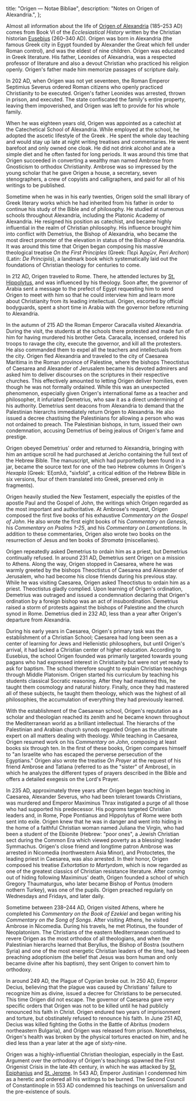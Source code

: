   title: "Origen — Notae Bibliae",
  description: "Notes on Origen of Alexandria.",
};

<Initial text="Origen" />

Almost all information about the life of [Origen of Alexandria](/glossary/names#origen) (185–253 AD) comes from Book VI of the *Ecclesiastical History* written by the Christian historian [Eusebius](/people/scholars/eusebius) (260–340 AD). Origen was born in Alexandria (the famous Greek city in Egypt founded by Alexander the Great which fell under Roman control), and was the eldest of nine children. Origen was educated in Greek literature. His father, Leonides of Alexandria, was a respected professor of literature and also a devout Christian who practiced his religion openly. Origen's father made him memorize passages of scripture daily.

In 202 AD, when Origen was not yet seventeen, the Roman Emperor Septimius Severus ordered Roman citizens who openly practiced Christianity to be executed. Origen's father Leonides was arrested, thrown in prison, and executed. The state confiscated the family's entire property, leaving them impoverished, and Origen was left to provide for his whole family.

When he was eighteen years old, Origen was appointed as a catechist at the Catechetical School of Alexandria. While employed at the school, he adopted the ascetic lifestyle of the Greek <Definition lang="greek" anchor="sophos" text="Sophists"/>. He spent the whole day teaching and would stay up late at night writing treatises and commentaries. He went barefoot and only owned one cloak. He did not drink alcohol and ate a simple diet and he often fasted for long periods. It was around this time that Origen succeeded in converting a wealthy man named Ambrose from Gnosticism to orthodox Christianity. Ambrose was so impressed by the young scholar that he gave Origen a house, a secretary, seven stenographers, a crew of copyists and calligraphers, and paid for all of his writings to be published.

Sometime when he was in his early twenties, Origen sold the small library of Greek literary works which he had inherited from his father in order to continue his study of the Bible and of philosophy. He studied at numerous schools throughout Alexandria, including the Platonic Academy of Alexandria. He resigned his position as catechist, and became highly influential in the realm of Christian philosophy. His influence brought him into conflict with Demetrius, the Bishop of Alexandria, who became the most direct promoter of the elevation in status of the Bishop of Alexandria. It was around this time that Origen began composing his massive theological treatise *On the First Principles* (Greek: Περὶ Ἀρχῶν, *Peri Archon*) (Latin: *De Principiis*), a landmark book which systematically laid out the foundations of Christian theology for centuries to come.

In 212 AD, Origen traveled to Rome. There, he attended lectures by [St. Hippolytus](/people/saints/early/hippolytus-of-rome), and was influenced by his <Definition lang="greek" anchor="logos" text="Logos" /> theology. Soon after, the governor of Arabia sent a message to the prefect of Egypt requesting him to send Origen to meet with him so that he could interview him and learn more about Christianity from its leading intellectual. Origen, escorted by official bodyguards, spent a short time in Arabia with the governor before returning to Alexandria.

In the autumn of 215 AD the Roman Emperor Caracalla visited Alexandria. During the visit, the students at the schools there protested and made fun of him for having murdered his brother Geta. Caracalla, incensed, ordered his troops to ravage the city, execute the governor, and kill all the protesters. He also commanded them to expel all the teachers and intellectuals from the city. Origen fled Alexandria and traveled to the city of Caesarea Maritima in the Roman province of Palestine, where the bishops Theoctistus of Caesarea and Alexander of Jerusalem became his devoted admirers and asked him to deliver discourses on the scriptures in their respective churches. This effectively amounted to letting Origen deliver homilies, even though he was not formally ordained. While this was an unexpected phenomenon, especially given Origen's international fame as a teacher and philosopher, it infuriated Demetrius, who saw it as a direct undermining of his authority. Demetrius sent deacons from Alexandria to demand that the Palestinian hierarchs immediately return Origen to Alexandria. He also issued a decree chastising the Palestinians for allowing a person who was not ordained to preach. The Palestinian bishops, in turn, issued their own condemnation, accusing Demetrius of being jealous of Origen's fame and prestige.

Origen obeyed Demetrius' order and returned to Alexandria, bringing with him an antique scroll he had purchased at Jericho containing the full text of the Hebrew Bible. The manuscript, which had purportedly been found in a jar, became the source text for one of the two Hebrew columns in Origen's *Hexapla* (Greek: Ἑξαπλᾶ, "sixfold", a critical edition of the Hebrew Bible in six versions, four of them translated into Greek, preserved only in fragments).

Origen heavily studied the New Testament, especially the epistles of the apostle Paul and the Gospel of John, the writings which Origen regarded as the most important and authoritative. At Ambrose's request, Origen composed the first five books of his exhaustive *Commentary on the Gospel of John*. He also wrote the first eight books of his *Commentary on Genesis*, his *Commentary on Psalms 1–25*, and his *Commentary on Lamentations*. In addition to these commentaries, Origen also wrote two books on the resurrection of Jesus and ten books of *Stromata* (miscellanies).

Origen repeatedly asked Demetrius to ordain him as a priest, but Demetrius continually refused. In around 231 AD, Demetrius sent Origen on a mission to Athens. Along the way, Origen stopped in Caesarea, where he was warmly greeted by the bishops Theoctistus of Caesarea and Alexander of Jerusalem, who had become his close friends during his previous stay. While he was visiting Caesarea, Origen asked Theoctistus to ordain him as a priest. Theoctistus gladly complied. Upon learning of Origen's ordination, Demetrius was outraged and issued a condemnation declaring that Origen's ordination by a foreign bishop was an act of insubordination. Demetrius raised a storm of protests against the bishops of Palestine and the church synod in Rome. Demetrius died in 232 AD, less than a year after Origen's departure from Alexandria.

During his early years in Caesarea, Origen's primary task was the establishment of a Christian School; Caesarea had long been seen as a center of learning for Jews and Hellenistic philosophers, but until Origen's arrival, it had lacked a Christian center of higher education. According to Eusebius, the school Origen founded was primarily targeted towards young pagans who had expressed interest in Christianity but were not yet ready to ask for baptism. The school therefore sought to explain Christian teachings through Middle Platonism. Origen started his curriculum by teaching his students classical Socratic reasoning. After they had mastered this, he taught them cosmology and natural history. Finally, once they had mastered all of these subjects, he taught them theology, which was the highest of all philosophies, the accumulation of everything they had previously learned.

With the establishment of the Caesarean school, Origen's reputation as a scholar and theologian reached its zenith and he became known throughout the Mediterranean world as a brilliant intellectual. The hierarchs of the Palestinian and Arabian church synods regarded Origen as the ultimate expert on all matters dealing with theology. While teaching in Caesarea, Origen resumed work on his *Commentary on John*, composing at least books six through ten. In the first of these books, Origen compares himself to "an Israelite who has escaped the perverse persecution of the Egyptians." Origen also wrote the treatise *On Prayer* at the request of his friend Ambrose and Tatiana (referred to as the "sister" of Ambrose), in which he analyzes the different types of prayers described in the Bible and offers a detailed exegesis on the Lord's Prayer.

In 235 AD, approximately three years after Origen began teaching in Caesarea, Alexander Severus, who had been tolerant towards Christians, was murdered and Emperor Maximinus Thrax instigated a purge of all those who had supported his predecessor. His pogroms targeted Christian leaders and, in Rome, Pope Pontianus and Hippolytus of Rome were both sent into exile. Origen knew that he was in danger and went into hiding in the home of a faithful Christian woman named Juliana the Virgin, who had been a student of the Ebionite (Hebrew: "poor ones", a Jewish Christian sect during the Common Era which viewed poverty as a blessing) leader Symmachus. Origen's close friend and longtime patron Ambrose was arrested in Nicomedia (northwestern Asia Minor), and Protoctetes, the leading priest in Caesarea, was also arrested. In their honor, Origen composed his treatise *Exhortation to Martyrdom*, which is now regarded as one of the greatest classics of Christian resistance literature. After coming out of hiding following Maximinus' death, Origen founded a school of which Gregory Thaumaturgus, who later became Bishop of Pontus (modern nothern Turkey), was one of the pupils. Origen preached regularly on Wednesdays and Fridays, and later daily.

Sometime between 238–244 AD, Origen visited Athens, where he completed his *Commentary on the Book of Ezekiel* and began writing his *Commentary on the Song of Songs*. After visiting Athens, he visited Ambrose in Nicomedia. During his travels, he met Plotinus, the founder of Neoplatonism. The Christians of the eastern Mediterranean continued to revere Origen as the most orthodox of all theologians, and when the Palestinian hierarchs learned that Beryllus, the Bishop of Bostra (southern Syria) and one of the most energetic Christian leaders of the time, had been preaching adoptionism (the belief that Jesus was born human and only became divine after his baptism), they sent Origen to convert him to orthodoxy.

In around 249 AD, the Plague of Cyprian broke out. In 250 AD, Emperor Decius, believing that the plague was caused by Christians' failure to recognize him as divine, issued a decree for Christians to be persecuted. This time Origen did not escape. The governor of Caesarea gave very specific orders that Origen was not to be killed until he had publicly renounced his faith in Christ. Origen endured two years of imprisonment and torture, but obstinately refused to renounce his faith. In June 251 AD, Decius was killed fighting the Goths in the Battle of Abritus (modern northeastern Bulgaria), and Origen was released from prison. Nonetheless, Origen's health was broken by the physical tortures enacted on him, and he died less than a year later at the age of sixty-nine.

Origen was a highly-influential Christian theologian, especially in the East. Argument over the orthodoxy of Origen's teachings spawned the First Origenist Crisis in the late 4th century, in which he was attacked by [St. Epiphanius](/people/saints/early/epiphanius-of-salamis) and [St. Jerome](/people/saints/latin-fathers/jerome-of-stridon). In 543 AD, Emperor Justinian I condemned him as a heretic and ordered all his writings to be burned. The Second Council of Constantinople in 553 AD condemned his teachings on universalism and the pre-existence of souls.

